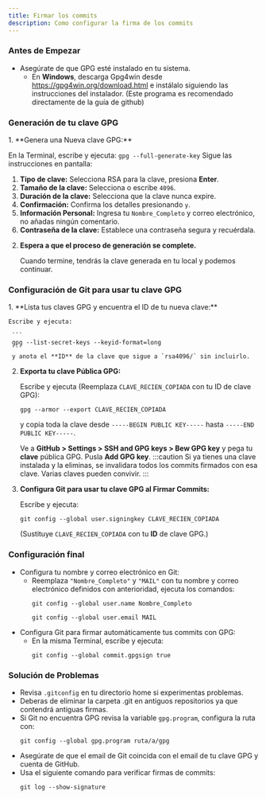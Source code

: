 ```yaml
---
title: Firmar los commits 
description: Como configurar la firma de los commits
---
```


### Antes de Empezar

- Asegúrate de que GPG esté instalado en tu sistema.
  - En **Windows**, descarga Gpg4win desde https://gpg4win.org/download.html e instálalo siguiendo las instrucciones del instalador. (Este programa es recomendado directamente de la guía de github)

<LinkCard
title="Signing commits by github"
description="Ten a mano la guía oficial para firmar los commits desde la documentación oficial de github."
href="https://docs.github.com/en/authentication/managing-commit-signature-verification/signing-commits"/>

### Generación de tu clave GPG

<Steps>
1. **Genera una Nueva clave GPG:**

   En la Terminal, escribe y ejecuta:
     ```
     gpg --full-generate-key
     ``` 
   Sigue las instrucciones en pantalla:
   <Steps>
   1. **Tipo de clave:** Selecciona RSA para la clave, presiona **Enter**.
   2. **Tamaño de la clave:** Selecciona o escribe `4096`.
   3. **Duración de la clave:** Selecciona que la clave nunca expire.
   4. **Confirmación:** Confirma los detalles presionando `y`.
   5. **Información Personal:** Ingresa tu `Nombre_Completo` y correo electrónico, no añadas ningún comentario.
   6. **Contraseña de la clave:** Establece una contraseña segura y recuérdala.
   </Steps>

2. **Espera a que el proceso de generación se complete.**
     
     Cuando termine, tendrás la clave generada en tu local y podemos continuar.
</Steps>

### Configuración de Git para usar tu clave GPG

<Steps>
1. **Lista tus claves GPG y encuentra el ID de tu nueva clave:**

    Escribe y ejecuta:

     ```
     gpg --list-secret-keys --keyid-format=long
     ```
     y anota el **ID** de la clave que sigue a `rsa4096/` sin incluirlo.

2. **Exporta tu clave Pública GPG:**

   Escribe y ejecuta (Reemplaza `CLAVE_RECIEN_COPIADA` con tu ID de clave GPG):
   ```
   gpg --armor --export CLAVE_RECIEN_COPIADA
   ```
   y copia toda la clave desde `-----BEGIN PUBLIC KEY-----` hasta `-----END PUBLIC KEY-----`.
   
   Ve a **GitHub > Settings > SSH and GPG keys > Bew GPG key** y pega tu **clave** pública GPG. Pusla  **Add GPG key**.
   :::caution
    Si ya tienes una clave instalada y la eliminas, se invalidara todos los commits
    firmados con esa clave. Varias claves pueden convivir.
   :::


3. **Configura Git para usar tu clave GPG al Firmar Commits:**

   Escribe y ejecuta: 
   ```
   git config --global user.signingkey CLAVE_RECIEN_COPIADA
   ```
   (Sustituye `CLAVE_RECIEN_COPIADA` con tu **ID** de clave GPG.)
</Steps>

### Configuración final

- Configura tu nombre y correo electrónico en Git:
  - Reemplaza `"Nombre_Completo"` y `"MAIL"` con tu nombre y correo electrónico definidos con anterioridad, ejecuta los comandos:
    ```
    git config --global user.name Nombre_Completo
    ```
    ```
    git config --global user.email MAIL
    ```
- Configura Git para firmar automáticamente tus commits con GPG:
   - En la misma Terminal, escribe y ejecuta:
     ```
     git config --global commit.gpgsign true
     ```

### Solución de Problemas
- Revisa `.gitconfig` en tu directorio home si experimentas problemas.
- Deberas de eliminar la carpeta .git en antiguos repositorios ya que contendrá antiguas firmas.
- Si Git no encuentra GPG revisa la variable `gpg.program`, configura la ruta con:  
  ```
  git config --global gpg.program ruta/a/gpg
  ```
- Asegúrate de que el email de Git coincida con el email de tu clave GPG y cuenta de GitHub.
- Usa el siguiente comando para verificar firmas de commits:
  ```
  git log --show-signature
   ```
